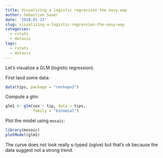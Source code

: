 ```yaml
---
title: Visualizing a logistic regression the easy way
author: Sebastian Sauer
date: '2018-01-23'
slug: visualizing-a-logistic-regression-the-easy-way
categories:
  - rstats
  - dataviz
tags:
  - rstats
  - dataviz
---
```



Let's visualize a GLM (logistic regression). 

First laod some data:


```r
data(tips, package = "reshape2")
```


Compute a glm:

```r
glm1 <- glm(sex ~ tip, data = tips,
            family = "binomial")
```

Plot the model using `mosaic`:

```r
library(mosaic)
plotModel(glm1)
```

The curve does not look really s-typed (ogive) but that's ok because the data suggest not a strong trend.


